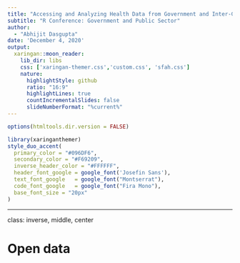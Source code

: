 ```yaml
---
title: "Accessing and Analyzing Health Data from Government and Inter-Governmental Sources"
subtitle: "R Conference: Government and Public Sector"  
author: 
  - "Abhijit Dasgupta"
date: 'December 4, 2020'
output:
  xaringan::moon_reader:
    lib_dir: libs
    css: ['xaringan-themer.css','custom.css', 'sfah.css']
    nature:
      highlightStyle: github
      ratio: "16:9"
      highlightLines: true
      countIncrementalSlides: false
      slideNumberFormat: "%current%"
---
```


```r
options(htmltools.dir.version = FALSE)
```

```r
library(xaringanthemer)
style_duo_accent(
  primary_color = "#096DF6",
  secondary_color = "#F69209",
  inverse_header_color = "#FFFFFF",
  header_font_google = google_font('Josefin Sans'),
  text_font_google   = google_font("Montserrat"),
  code_font_google   = google_font("Fira Mono"),
  base_font_size = "20px"
)

```

---
class: inverse, middle, center

# Open data
